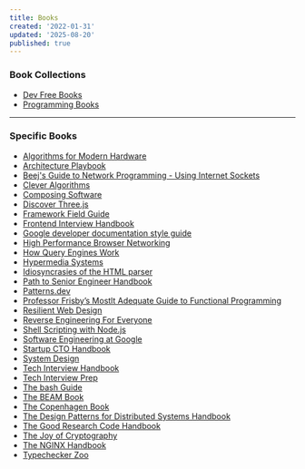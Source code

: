 ```yaml
---
title: Books
created: '2022-01-31'
updated: '2025-08-20'
published: true
---
```


### Book Collections

- [Dev Free Books](https://devfreebooks.github.io)
- [Programming Books](https://ebookfoundation.github.io/free-programming-books)

---

### Specific Books

- [Algorithms for Modern Hardware](https://en.algorithmica.org/hpc)
- [Architecture Playbook](https://nocomplexity.com/documents/arplaybook/introduction.html)
- [Beej's Guide to Network Programming - Using Internet Sockets](https://beej.us/guide/bgnet/html)
- [Clever Algorithms](https://cleveralgorithms.com/nature-inspired)
- [Composing Software](https://medium.com/javascript-scene/composing-software-the-book-f31c77fc3ddc)
- [Discover Three.js](https://discoverthreejs.com)
- [Framework Field Guide](https://playfulprogramming.com/collections/framework-field-guide-fundamentals)
- [Frontend Interview Handbook](https://frontendinterviewhandbook.com)
- [Google developer documentation style guide](https://developers.google.com/style)
- [High Performance Browser Networking](https://hpbn.co)
- [How Query Engines Work](https://howqueryengineswork.com)
- [Hypermedia Systems](https://hypermedia.systems)
- [Idiosyncrasies of the HTML parser](https://htmlparser.info)
- [Path to Senior Engineer Handbook](https://github.com/jordan-cutler/path-to-senior-engineer-handbook)
- [Patterns.dev](https://www.patterns.dev)
- [Professor Frisby’s Mostlt Adequate Guide to Functional Programming](https://mostly-adequate.gitbook.io/mostly-adequate-guide)
- [Resilient Web Design](https://resilientwebdesign.com)
- [Reverse Engineering For Everyone](https://0xinfection.github.io/reversing)
- [Shell Scripting with Node.js](https://exploringjs.com/nodejs-shell-scripting/toc.html)
- [Software Engineering at Google](https://abseil.io/resources/swe-book/html/toc.html)
- [Startup CTO Handbook](https://github.com/ZachGoldberg/Startup-CTO-Handbook)
- [System Design](https://github.com/karanpratapsingh/system-design)
- [Tech Interview Handbook](https://techinterviewhandbook.org)
- [Tech Interview Prep](https://techinterview.guide)
- [The bash Guide](https://guide.bash.academy)
- [The BEAM Book](https://github.com/happi/theBeamBook)
- [The Copenhagen Book](https://thecopenhagenbook.com)
- [The Design Patterns for Distributed Systems Handbook](https://www.freecodecamp.org/news/design-patterns-for-distributed-systems)
- [The Good Research Code Handbook](https://goodresearch.dev/index.html)
- [The Joy of Cryptography](https://joyofcryptography.com)
- [The NGINX Handbook](https://www.freecodecamp.org/news/the-nginx-handbook)
- [Typechecker Zoo](https://sdiehl.github.io/typechecker-zoo)
